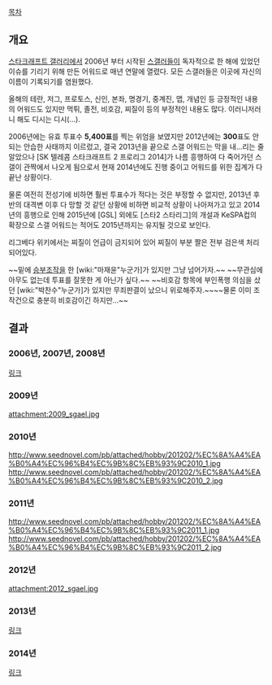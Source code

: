 [[목차]]
== 개요 ==
[[스타크래프트 갤러리]]에서 2006년 부터 시작된 [[스갤러]]들이 독자적으로 한 해에 있었던 이슈를 기리기 위해 만든 어워드로 매년 연말에 열렸다. 모든 스갤러들은 이곳에 자신의 이름이 기록되기를 염원했다.

올해의 테란, 저그, 프로토스, 신인, 본좌, 명경기, 중계진, 맵, 개념인 등 긍정적인 내용의 어워드도 있지만 먹튀, 졸전, 비호감, 찌질이 등의 부정적인 내용도 많다. 이러니저러니 해도 디시는 디시(…).

2006년에는 유효 투표수 '''5,400표'''를 찍는 위엄을 보였지만 2012년에는 '''300'''표도 안되는 안습한 사태까지 이르렀고, 결국 2013년을 끝으로 스갤 어워드는 막을 내...리는 줄 알았으나 [SK 텔레콤 스타크래프트 2 프로리그 2014]가 나름 흥행하여 다 죽어가던 스갤이 관짝에서 나오게 됨으로서 현재 2014년에도 진행 중이고 어워드를 위한 집계가 다 끝난 상황이다.

물론 여전히 전성기에 비하면 훨씬 투표수가 적다는 것은 부정할 수 없지만, 2013년 후반의 대격변 이후 다 망할 것 같던 상황에 비하면 비교적 상황이 나아져가고 있고 2014년의 흥행으로 인해 2015년에 [GSL] 외에도 [스타2 스타리그]의 개설과 KeSPA컵의 확장으로 스갤 어워드는 적어도 2015년까지는 유지될 것으로 보인다.

리그베다 위키에서는 찌질이 언급이 금지되어 있어 찌질이 부분 짤은 전부 검은색 처리 되어있다.

~~밑에 [[승부조작]]을 한 [wiki:"마재윤"누군가]가 있지만 그냥 넘어가자.~~
~~무관심에 아무도 없는데 투표를 잘못한 게 아닌가 싶다.~~
~~비호감 항목에 부인폭행 의심을 샀던 [wiki:"박찬수"누군가]가 있지만 무죄판결이 났으니 위로해주자.~~~~물론 이미 조작건으로 충분히 비호감이긴 하지만...~~

== 결과 ==
=== 2006년, 2007년, 2008년 ===
[http://gall.dcinside.com/board/view/?id=starcraft&no=2949936 링크]

=== 2009년 ===
attachment:2009_sgael.jpg

=== 2010년 ===
http://www.seednovel.com/pb/attached/hobby/201202/%EC%8A%A4%EA%B0%A4%EC%96%B4%EC%9B%8C%EB%93%9C2010_1.jpg
http://www.seednovel.com/pb/attached/hobby/201202/%EC%8A%A4%EA%B0%A4%EC%96%B4%EC%9B%8C%EB%93%9C2010_2.jpg

=== 2011년 ===
http://www.seednovel.com/pb/attached/hobby/201202/%EC%8A%A4%EA%B0%A4%EC%96%B4%EC%9B%8C%EB%93%9C2011_1.jpg
http://www.seednovel.com/pb/attached/hobby/201202/%EC%8A%A4%EA%B0%A4%EC%96%B4%EC%9B%8C%EB%93%9C2011_2.jpg

=== 2012년 ===
attachment:2012_sgael.jpg

=== 2013년 ===
[http://gall.dcinside.com/board/view/?id=starcraft_new&no=2442319 링크]

=== 2014년 ===
[http://gall.dcinside.com/board/view/?id=starcraft_new&no=2993128 링크]
